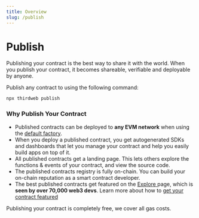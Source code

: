 ```yaml
---
title: Overview
slug: /publish
---
```


# Publish

Publishing your contract is the best way to share it with the world. When you
publish your contract, it becomes shareable, verifiable and deployable by
anyone.

Publish any contract to using the following command:

```bash
npx thirdweb publish
```

### Why Publish Your Contract

- Published contracts can be deployed to **any EVM network** when using the [default factory](/publish/deploy-via-factory#default-factory).
- When you deploy a published contract, you get autogenerated SDKs and dashboards that let you manage your contract and help you easily build apps on top of it.
- All published contracts get a landing page. This lets others explore the functions & events of your contract, and view the source code.
- The published contracts registry is fully on-chain. You can build your on-chain reputation as a smart contract developer.
- The best published contracts get featured on the <a href = "https://thirdweb.com/explore"> Explore </a> page, which is **seen by over 70,000 web3 devs**. Learn more about how to [get your contract featured](https://portal.thirdweb.com/publish/get-featured-on-explore)

Publishing your contract is completely free, we cover all gas costs.
